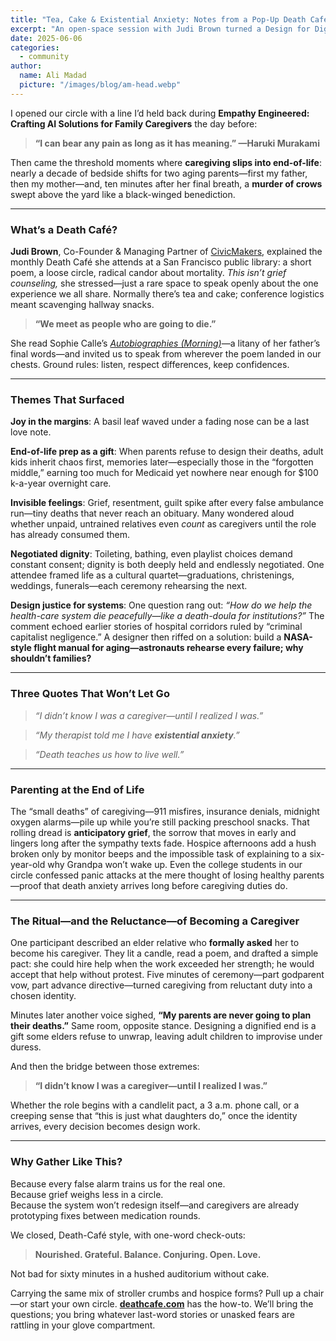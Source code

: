 ```yaml
---
title: "Tea, Cake & Existential Anxiety: Notes from a Pop-Up Death Café"
excerpt: "An open-space session with Judi Brown turned a Design for Dignity auditorium into a Death Café—and showed why talking about dying is one of the greatest gifts we can offer caregivers."
date: 2025-06-06
categories:
  - community
author:
  name: Ali Madad
  picture: "/images/blog/am-head.webp"
---
```


I opened our circle with a line I’d held back during **Empathy Engineered: Crafting AI Solutions for Family Caregivers** the day before:

> **“I can bear any pain as long as it has meaning.” —Haruki Murakami**

Then came the threshold moments where **caregiving slips into end-of-life**: nearly a decade of bedside shifts for two aging parents—first my father, then my mother—and, ten minutes after her final breath, a **murder of crows** swept above the yard like a black-winged benediction.

---

### What’s a Death Café?

**Judi Brown**, Co-Founder & Managing Partner of [CivicMakers](https://civicmakers.com/), explained the monthly Death Café she attends at a San Francisco public library: a short poem, a loose circle, radical candor about mortality. *This isn’t grief counseling,* she stressed—just a rare space to speak openly about the one experience we all share. Normally there’s tea and cake; conference logistics meant scavenging hallway snacks.

> **“We meet as people who are going to die.”**

She read Sophie Calle’s *[Autobiographies (Morning)](https://fraenkelgallery.com/portfolios/autobiographies#autobiographies_s-9)*—a litany of her father’s final words—and invited us to speak from wherever the poem landed in our chests. Ground rules: listen, respect differences, keep confidences.

---

### Themes That Surfaced

**Joy in the margins**: A basil leaf waved under a fading nose can be a last love note.

**End-of-life prep as a gift**: When parents refuse to design their deaths, adult kids inherit chaos first, memories later—especially those in the “forgotten middle,” earning too much for Medicaid yet nowhere near enough for $100 k-a-year overnight care.

**Invisible feelings**: Grief, resentment, guilt spike after every false ambulance run—tiny deaths that never reach an obituary. Many wondered aloud whether unpaid, untrained relatives even *count* as caregivers until the role has already consumed them.

**Negotiated dignity**: Toileting, bathing, even playlist choices demand constant consent; dignity is both deeply held and endlessly negotiated. One attendee framed life as a cultural quartet—graduations, christenings, weddings, funerals—each ceremony rehearsing the next.

**Design justice for systems**: One question rang out: *“How do we help the health-care system die peacefully—like a death-doula for institutions?”* The comment echoed earlier stories of hospital corridors ruled by “criminal capitalist negligence.” A designer then riffed on a solution: build a **NASA-style flight manual for aging—astronauts rehearse every failure; why shouldn’t families?**

---

### Three Quotes That Won’t Let Go

> *“I didn’t know I was a caregiver—until I realized I was.”*  

> *“My therapist told me I have **existential anxiety**.”*  

> *“Death teaches us how to live well.”*  

---

### Parenting at the End of Life

The “small deaths” of caregiving—911 misfires, insurance denials, midnight oxygen alarms—pile up while you’re still packing preschool snacks. That rolling dread is **anticipatory grief**, the sorrow that moves in early and lingers long after the sympathy texts fade. Hospice afternoons add a hush broken only by monitor beeps and the impossible task of explaining to a six-year-old why Grandpa won’t wake up. Even the college students in our circle confessed panic attacks at the mere thought of losing healthy parents—proof that death anxiety arrives long before caregiving duties do.

---

### The Ritual—and the Reluctance—of Becoming a Caregiver

One participant described an elder relative who **formally asked** her to become his caregiver. They lit a candle, read a poem, and drafted a simple pact: she could hire help when the work exceeded her strength; he would accept that help without protest. Five minutes of ceremony—part godparent vow, part advance directive—turned caregiving from reluctant duty into a chosen identity.

Minutes later another voice sighed, **“My parents are never going to plan their deaths.”** Same room, opposite stance. Designing a dignified end is a gift some elders refuse to unwrap, leaving adult children to improvise under duress.

And then the bridge between those extremes:

> **“I didn’t know I was a caregiver—until I realized I was.”**

Whether the role begins with a candlelit pact, a 3 a.m. phone call, or a creeping sense that “this is just what daughters do,” once the identity arrives, every decision becomes design work.

---

### Why Gather Like This?

Because every false alarm trains us for the real one.  
Because grief weighs less in a circle.  
Because the system won’t redesign itself—and caregivers are already prototyping fixes between medication rounds.

We closed, Death-Café style, with one-word check-outs:

> **Nourished. Grateful. Balance. Conjuring. Open. Love.**

Not bad for sixty minutes in a hushed auditorium without cake.

Carrying the same mix of stroller crumbs and hospice forms? Pull up a chair—or start your own circle. **[deathcafe.com](https://deathcafe.com)** has the how-to. We’ll bring the questions; you bring whatever last-word stories or unasked fears are rattling in your glove compartment.